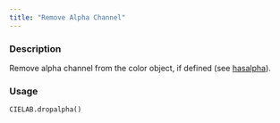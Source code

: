 ```yaml
---
title: "Remove Alpha Channel"
---
```


### Description

Remove alpha channel from the color object, if defined
(see [hasalpha](colorspace.colorlib.CIELAB.hasalpha.qmd)).

### Usage

<pre><code class='language-python'>CIELAB.dropalpha()</code></pre>
